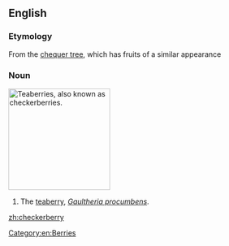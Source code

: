 ==English==

===Etymology===
From the [[chequer tree]], which has fruits of a similar appearance

===Noun===
{{wikipedia}}
[[Image:Gaultheria procumbens.JPG|thumb|right|200px|Teaberries, also known as checkerberries.]]
{{en-noun|checkerberries}}
# The [[teaberry]], ''[[Gaultheria procumbens]]''.

[[zh:checkerberry]]
[[Category:en:Berries]]